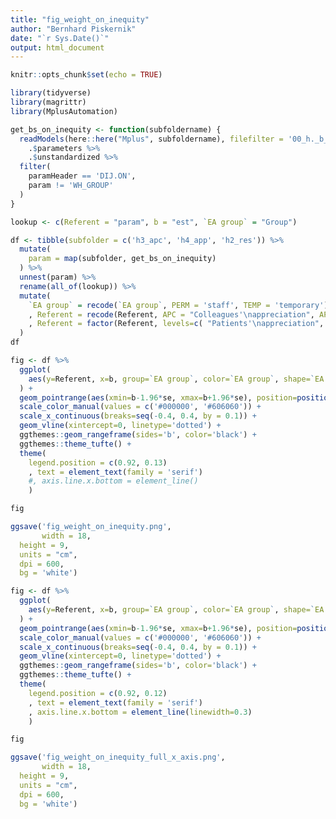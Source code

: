 ```yaml
---
title: "fig_weight_on_inequity"
author: "Bernhard Piskernik"
date: "`r Sys.Date()`"
output: html_document
---
```


```r
knitr::opts_chunk$set(echo = TRUE)
```

```r
library(tidyverse)
library(magrittr)
library(MplusAutomation)
```


```r
get_bs_on_inequity <- function(subfoldername) {
  readModels(here::here("Mplus", subfoldername), filefilter = '00_h._b_free') %>% 
    .$parameters %>%
    .$unstandardized %>%
  filter(
    paramHeader == 'DIJ.ON',
    param != 'WH_GROUP'
  )
}
```


```r
lookup <- c(Referent = "param", b = "est", `EA group` = "Group")
```


```r
df <- tibble(subfolder = c('h3_apc', 'h4_app', 'h2_res')) %>%
  mutate(
    param = map(subfolder, get_bs_on_inequity)
  ) %>%
  unnest(param) %>%
  rename(all_of(lookup)) %>%
  mutate(
    `EA group` = recode(`EA group`, PERM = 'staff', TEMP = 'temporary')
    , Referent = recode(Referent, APC = "Colleagues'\nappreciation", APP = "Patients'\nappreciation", RES = "Perceived\nresponsibility")
    , Referent = factor(Referent, levels=c( "Patients'\nappreciation", "Colleagues'\nappreciation", "Perceived\nresponsibility"))
  )
df
```


```r
fig <- df %>% 
  ggplot(
    aes(y=Referent, x=b, group=`EA group`, color=`EA group`, shape=`EA group`)
  ) +
  geom_pointrange(aes(xmin=b-1.96*se, xmax=b+1.96*se), position=position_dodge(-0.5)) +
  scale_color_manual(values = c('#000000', '#606060')) + 
  scale_x_continuous(breaks=seq(-0.4, 0.4, by = 0.1)) +
  geom_vline(xintercept=0, linetype='dotted') +
  ggthemes::geom_rangeframe(sides='b', color='black') +
  ggthemes::theme_tufte() + 
  theme(
    legend.position = c(0.92, 0.13)
    , text = element_text(family = 'serif')
    #, axis.line.x.bottom = element_line()
    )

fig

```

```r
ggsave('fig_weight_on_inequity.png', 
       width = 18,
  height = 9,
  units = "cm",
  dpi = 600,
  bg = 'white')
```




```r
fig <- df %>% 
  ggplot(
    aes(y=Referent, x=b, group=`EA group`, color=`EA group`, shape=`EA group`)
  ) +
  geom_pointrange(aes(xmin=b-1.96*se, xmax=b+1.96*se), position=position_dodge(-0.5)) +
  scale_color_manual(values = c('#000000', '#606060')) + 
  scale_x_continuous(breaks=seq(-0.4, 0.4, by = 0.1)) +
  geom_vline(xintercept=0, linetype='dotted') +
  ggthemes::geom_rangeframe(sides='b', color='black') +
  ggthemes::theme_tufte() + 
  theme(
    legend.position = c(0.92, 0.12)
    , text = element_text(family = 'serif')
    , axis.line.x.bottom = element_line(linewidth=0.3)
    )

fig

ggsave('fig_weight_on_inequity_full_x_axis.png', 
       width = 18,
  height = 9,
  units = "cm",
  dpi = 600,
  bg = 'white')

```


